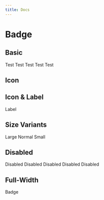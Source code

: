---
title: Docs
---


# Badge

## Basic

<div className='example-wrapper wrap'>
  <Badge>Test</Badge>
  <Badge color={'info'}>Test</Badge>
  <Badge color={'success'}>Test</Badge>
  <Badge color={'warning'}>Test</Badge>
  <Badge color={'danger'}>Test</Badge>
</div>

## Icon

<div className='example-wrapper wrap'>
  <Badge>
    <Icon title='test' icon={'ps4'} size={20} />
  </Badge>
  <Badge className='bdg bdg-icon bg-info' aria-label='Icon-only Badge'>
    <Icon title='test' icon={'info'} size={20} />
  </Badge>
  <Badge className='bdg bdg-icon bg-success' aria-label='Icon-only Badge'>
    <Icon title='test' icon={'success'} size={20} />
  </Badge>
  <Badge className='bdg bdg-icon bg-warning' aria-label='Icon-only Badge'>
    <Icon title='test' icon={'question'} size={20} />
  </Badge>
  <Badge className='bdg bdg-icon bg-danger' aria-label='Icon-only Badge'>
    <Icon title='test' icon={'error'} size={20} />
  </Badge>
</div>

## Icon & Label

<div className='example-wrapper wrap'>
  <Badge className='bdg' aria-label='Icon-only Badge'>
    <Icon title='test' icon={'time'} size={16} />
    <span>Label</span>
  </Badge>
</div>

## Size Variants

<div className='example-wrapper wrap'>
  <Badge size={'lg'}>Large</Badge>
  <Badge>Normal</Badge>
  <Badge size={'sm'}>Small</Badge>
</div>

## Disabled

<div className='example-wrapper wrap'>
  <Badge disabled>Disabled</Badge>
  <Badge color={'info'} disabled>
    Disabled
  </Badge>
  <Badge color={'success'} disabled>
    Disabled
  </Badge>
  <Badge color={'warning'} disabled>
    Disabled
  </Badge>
  <Badge color={'danger'} disabled>
    Disabled
  </Badge>
</div>

## Full-Width

<div className='example-wrapper'>
  <Badge fullWidth>Badge</Badge>
</div>
